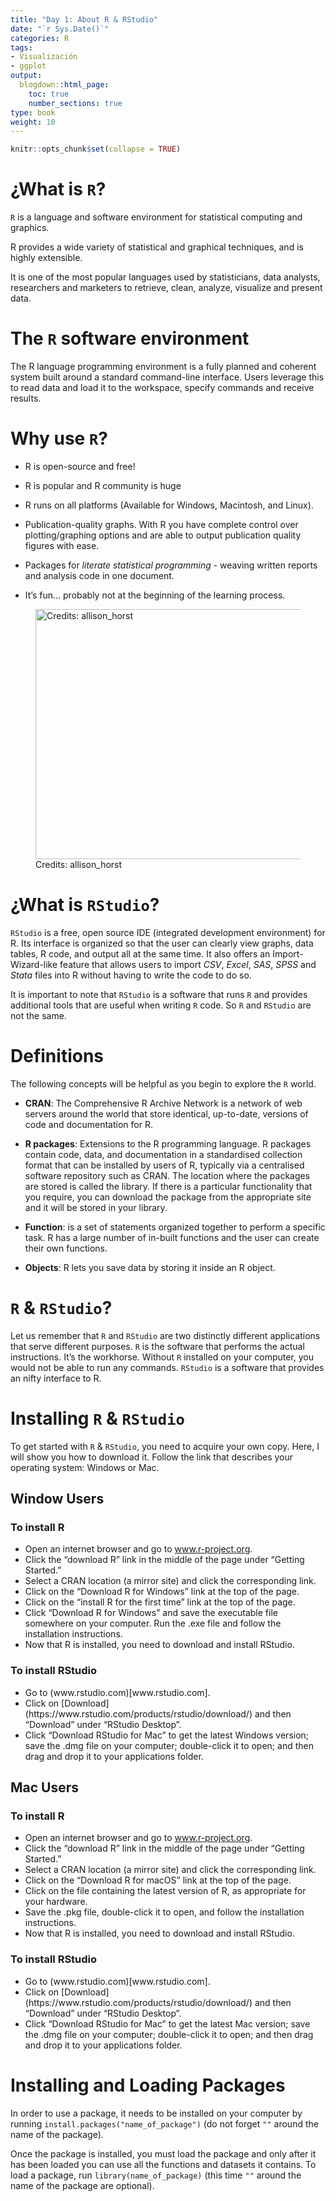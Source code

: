 ```yaml
---
title: "Day 1: About R & RStudio"
date: "`r Sys.Date()`"
categories: R
tags:
- Visualización
- ggplot
output:
  blogdown::html_page:
    toc: true
    number_sections: true
type: book
weight: 10
---
```

```r
knitr::opts_chunk$set(collapse = TRUE)
```


# ¿What is `R`?

`R` is a language and software environment for statistical computing and graphics.

R provides a wide variety of statistical and graphical techniques, and is highly extensible.

It is one of the most popular languages used by statisticians, data analysts, researchers and marketers to retrieve, clean, analyze, visualize and present data.

# The `R` software environment

The R language programming environment is a fully planned and coherent system built around a standard command-line interface. Users leverage this to read data and load it to the workspace, specify commands and receive results.

# Why use `R`?

-   R is open-source and free!

-   R is popular and R community is huge

-   R runs on all platforms (Available for Windows, Macintosh, and Linux).

-   Publication-quality graphs. With R you have complete control over plotting/graphing options and are able to output publication quality figures with ease.

-   Packages for *literate statistical programming* - weaving written reports and analysis code in one document.

-   It's fun... probably not at the beginning of the learning process.

![Credits: allison_horst](/workshops/neom/aboutr_files/r_rollercoaster.png){width=800px height=400px}


# ¿What is `RStudio`?

`RStudio` is a free, open source IDE (integrated development environment) for R. Its interface is organized so that the user can clearly view graphs, data tables, R code, and output all at the same time. It also offers an Import-Wizard-like feature that allows users to import *CSV*, *Excel*, *SAS*, *SPSS* and *Stata* files into R without having to write the code to do so.

It is important to note that `RStudio` is a software that runs `R` and provides additional tools that are useful when writing `R` code. So `R` and `RStudio` are not the same.

# Definitions

The following concepts will be helpful as you begin to explore the `R` world.

-   **CRAN**: The Comprehensive R Archive Network is a network of web servers around the world that store identical, up-to-date, versions of code and documentation for R.

-   **R packages**: Extensions to the R programming language. R packages contain code, data, and documentation in a standardised collection format that can be installed by users of R, typically via a centralised software repository such as CRAN. The location where the packages are stored is called the library. If there is a particular functionality that you require, you can download the package from the appropriate site and it will be stored in your library.

-   **Function**: is a set of statements organized together to perform a specific task. R has a large number of in-built functions and the user can create their own functions.

-   **Objects**: R lets you save data by storing it inside an R object. 


# `R` & `RStudio`?

Let us remember that `R` and `RStudio` are two distinctly different applications that serve different purposes. `R` is the software that performs the actual instructions. It's the workhorse. Without `R` installed on your computer, you would not be able to run any commands. `RStudio` is a software that provides an nifty interface to R.

# Installing `R` & `RStudio`

To get started with `R` & `RStudio`, you need to acquire your own copy. Here, I will show you how to download it. Follow the link that describes your operating system: Windows or Mac.

## Window Users
### To install R
-   Open an internet browser and go to [www.r-project.org](www.r-project.org).
-   Click the "download R" link in the middle of the page under "Getting Started."
-   Select a CRAN location (a mirror site) and click the corresponding link.
-   Click on the "Download R for Windows" link at the top of the page.
-   Click on the "install R for the first time" link at the top of the page.
-   Click "Download R for Windows" and save the executable file somewhere on your computer. Run the .exe file and follow the installation instructions.
-   Now that R is installed, you need to download and install RStudio.

### To install RStudio
-   Go to (www.rstudio.com)[www.rstudio.com].
-   Click on [Download] (https://www.rstudio.com/products/rstudio/download/) and then "Download" under "RStudio Desktop".
-   Click "Download RStudio for Mac" to get the latest Windows version; save the .dmg file on your computer; double-click it to open; and then drag and drop it to your applications folder.


## Mac Users
### To install R
-   Open an internet browser and go to [www.r-project.org](www.r-project.org).
-   Click the "download R" link in the middle of the page under "Getting Started."
-   Select a CRAN location (a mirror site) and click the corresponding link.
-   Click on the "Download R for macOS" link at the top of the page.
-   Click on the file containing the latest version of R, as appropriate for your hardware.
-   Save the .pkg file, double-click it to open, and follow the installation instructions.
-   Now that R is installed, you need to download and install RStudio.

### To install RStudio
-   Go to (www.rstudio.com)[www.rstudio.com].
-   Click on [Download] (https://www.rstudio.com/products/rstudio/download/) and then "Download" under "RStudio Desktop".
-   Click "Download RStudio for Mac" to get the latest Mac version; save the .dmg file on your computer; double-click it to open; and then drag and drop it to your applications folder.


# Installing and Loading Packages

In order to use a package, it needs to be installed on your computer by running `install.packages("name_of_package")` (do not forget `""` around the name of the package).

Once the package is installed, you must load the package and only after it has been loaded you can use all the functions and datasets it contains. To load a package, run `library(name_of_package)` (this time `""` around the name of the package are optional).


